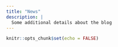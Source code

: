 ```yaml
---
title: "News"
description: |
  Some additional details about the blog
---
```


```r
knitr::opts_chunk$set(echo = FALSE)
```
